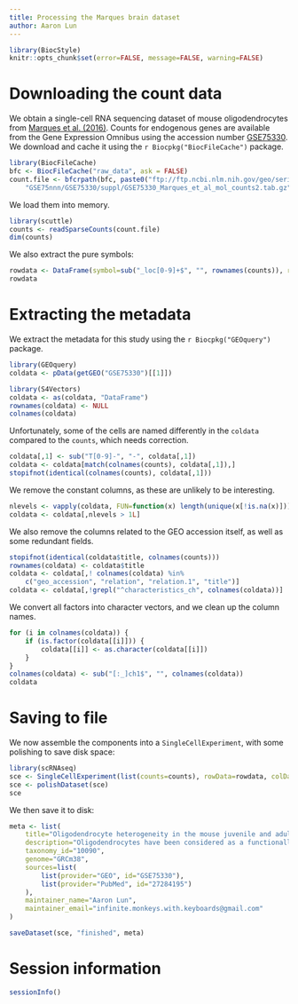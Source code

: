 ```yaml
---
title: Processing the Marques brain dataset
author: Aaron Lun
---
```


```r
library(BiocStyle)
knitr::opts_chunk$set(error=FALSE, message=FALSE, warning=FALSE)
```

# Downloading the count data

We obtain a single-cell RNA sequencing dataset of mouse oligodendrocytes from [Marques et al. (2016)](https://doi.org/10.1126/science.aaf6463).
Counts for endogenous genes are available from the Gene Expression Omnibus
using the accession number [GSE75330](https://www.ncbi.nlm.nih.gov/geo/query/acc.cgi?acc=GSE75330).
We download and cache it using the `r Biocpkg("BiocFileCache")` package.

```r
library(BiocFileCache)
bfc <- BiocFileCache("raw_data", ask = FALSE)
count.file <- bfcrpath(bfc, paste0("ftp://ftp.ncbi.nlm.nih.gov/geo/series/",
    "GSE75nnn/GSE75330/suppl/GSE75330_Marques_et_al_mol_counts2.tab.gz"))
```

We load them into memory.

```r
library(scuttle)
counts <- readSparseCounts(count.file)
dim(counts)
```

We also extract the pure symbols:

```r
rowdata <- DataFrame(symbol=sub("_loc[0-9]+$", "", rownames(counts)), row.names=rownames(counts))
rowdata
```

# Extracting the metadata

We extract the metadata for this study using the `r Biocpkg("GEOquery")` package.

```r
library(GEOquery)
coldata <- pData(getGEO("GSE75330")[[1]])

library(S4Vectors)
coldata <- as(coldata, "DataFrame")
rownames(coldata) <- NULL
colnames(coldata)
```

Unfortunately, some of the cells are named differently in the `coldata` compared to the `counts`, which needs correction.

```r
coldata[,1] <- sub("T[0-9]-", "-", coldata[,1])
coldata <- coldata[match(colnames(counts), coldata[,1]),]
stopifnot(identical(colnames(counts), coldata[,1]))
```

We remove the constant columns, as these are unlikely to be interesting.

```r
nlevels <- vapply(coldata, FUN=function(x) length(unique(x[!is.na(x)])), 1L)
coldata <- coldata[,nlevels > 1L]
```

We also remove the columns related to the GEO accession itself, as well as some redundant fields.

```r
stopifnot(identical(coldata$title, colnames(counts)))
rownames(coldata) <- coldata$title
coldata <- coldata[,! colnames(coldata) %in%
    c("geo_accession", "relation", "relation.1", "title")]
coldata <- coldata[,!grepl("^characteristics_ch", colnames(coldata))]
```

We convert all factors into character vectors, and we clean up the column names.

```r
for (i in colnames(coldata)) {
    if (is.factor(coldata[[i]])) {
        coldata[[i]] <- as.character(coldata[[i]])
    }
}
colnames(coldata) <- sub("[:_]ch1$", "", colnames(coldata))
coldata
```

# Saving to file 

We now assemble the components into a `SingleCellExperiment`, with some polishing to save disk space:

```r
library(scRNAseq)
sce <- SingleCellExperiment(list(counts=counts), rowData=rowdata, colData=coldata)
sce <- polishDataset(sce)
sce
```

We then save it to disk:

```r
meta <- list(
    title="Oligodendrocyte heterogeneity in the mouse juvenile and adult central nervous system",
    description="Oligodendrocytes have been considered as a functionally homogeneous population in the central nervous system (CNS). We performed single-cell RNA sequencing on 5072 cells of the oligodendrocyte lineage from 10 regions of the mouse juvenile and adult CNS. Thirteen distinct populations were identified, 12 of which represent a continuum from Pdgfra(+) oligodendrocyte precursor cells (OPCs) to distinct mature oligodendrocytes. Initial stages of differentiation were similar across the juvenile CNS, whereas subsets of mature oligodendrocytes were enriched in specific regions in the adult brain. Newly formed oligodendrocytes were detected in the adult CNS and were responsive to complex motor learning. A second Pdgfra(+) population, distinct from OPCs, was found along vessels. Our study reveals the dynamics of oligodendrocyte differentiation and maturation, uncoupling them at a transcriptional level and highlighting oligodendrocyte heterogeneity in the CNS.",
    taxonomy_id="10090",
    genome="GRCm38",
    sources=list(
        list(provider="GEO", id="GSE75330"),
        list(provider="PubMed", id="27284195")
    ),
    maintainer_name="Aaron Lun",
    maintainer_email="infinite.monkeys.with.keyboards@gmail.com"
)

saveDataset(sce, "finished", meta)
```

# Session information {-}

```r
sessionInfo()
```
